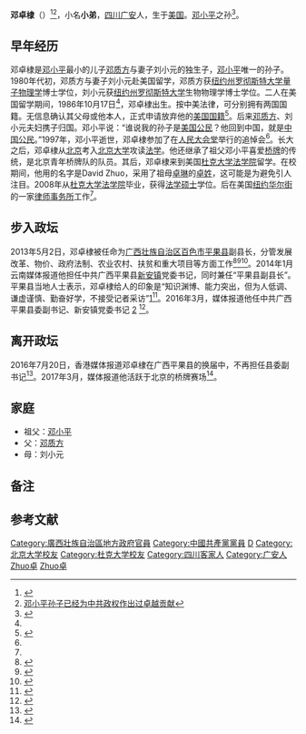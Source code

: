 {{Infobox officeholder|name=邓卓棣|party={{CPC}}|nationality={{PRC}}|birthplace={{USA}}|father=邓质方|birth_date=1986年10月17日|office1=北京市桥牌协会第九届理事会理事<ref>{{cite web |title=代表任志强团队？辞官9个月邓小平嫡孙现身北京桥牌赛 |url=https://ozvoice.org/%E6%96%B0%E9%97%BB/%E4%B8%AD%E5%9B%BD%E8%81%9A%E7%84%A6/%E4%BB%A3%E8%A1%A8%E4%BB%BB%E5%BF%97%E5%BC%BA%E5%9B%A2%E9%98%9F%EF%BC%9F%E8%BE%9E%E5%AE%989%E4%B8%AA%E6%9C%88%E9%82%93%E5%B0%8F%E5%B9%B3%E5%AB%A1%E5%AD%99%E7%8E%B0%E8%BA%AB%E5%8C%97%E4%BA%AC%E6%A1%A5/ |website=希望之声澳洲生活台 |accessdate=2020-07-26}}</ref>|term_start1=2017年2月18日}}

'''邓卓棣'''（{{bd|1986年|10月17日||catIdx=D邓}}）<ref>{{Cite web |url=http://www.mingjingnews.com/MIB/news/news.aspx?ID=N000144158 |title=鄧小平孫料坐正 掌廣西平果縣「工作已在縣裏」將辭鎮委書記 |access-date=2016-04-29 |archive-url=https://web.archive.org/web/20160508013238/http://www.mingjingnews.com/MIB/news/news.aspx?ID=N000144158 |archive-date=2016-05-08 |dead-url=yes }}</ref><ref name="#1">[http://www.rfa.org/mandarin/zhuanlan/yehuazhongnanhai/gx-05072013130446.html?searchterm:utf8:ustring=%E9%AB%98%E6%96%B0 邓小平孙子已经为中共政权作出过卓越贡献]</ref>，小名'''小弟'''，[[四川|四川]][[广安|广安]]人，生于[[美国|美国]]。[[邓小平|邓小平]]之孙<ref name=hw>{{Cite web |url=http://www.crt.com.cn/news2007/News/wangjinsi/13541348892EEI8HJ54BA93AAA5G.html |title=邓小平唯一孙子怎样步入政坛的？，红网，2013-05-04 |access-date=2013-05-18 |archive-date=2020-02-15 |archive-url=https://web.archive.org/web/20200215000906/http://www.crt.com.cn/news2007/News/wangjinsi/13541348892EEI8HJ54BA93AAA5G.html |dead-url=no }}</ref>。

==早年经历==
邓卓棣是[[邓小平|邓小平]]最小的儿子[[邓质方|邓质方]]与妻子刘小元的独生子，[[邓小平|邓小平]]唯一的孙子。1980年代初，邓质方与妻子刘小元赴美国留学，邓质方获[[纽约州|纽约州]][[罗彻斯特大学|罗彻斯特大学]][[量子物理学|量子物理学]]博士学位，刘小元获[[纽约州|纽约州]][[罗彻斯特大学|罗彻斯特大学]]生物物理学博士学位。二人在美国留学期间，1986年10月17日<ref name="#1"/>，邓卓棣出生。按中美法律，可分别拥有两国国籍{{efn|邓卓棣出生时，依照美国的[[屬地主義|屬地主義]]国籍法，拥有[[美国国籍|美国国籍]]。依照中国的[[属人主义|属人主义]]国籍法，拥有[[中华人民共和国国籍|中华人民共和国国籍]]，同时，中华人民共和国不承认[[双重国籍|双重国籍]]。这是常见的[[中華人民共和國國籍法#国籍冲突|中国公民在国外生子所产生的国籍冲突]]。}}。无信息确认其父母或他本人，正式申请放弃他的[[美国国籍|美国国籍]]<ref>{{Cite web |url=http://www.wenxuecity.com/news/2014/06/28/3391538.html |title=邓小平独孙邓卓棣的美国国籍真相 |access-date=2015-04-04 |archive-url=https://web.archive.org/web/20170514191948/http://www.wenxuecity.com/news/2014/06/28/3391538.html |archive-date=2017-05-14 |dead-url=yes }}</ref>。后来[[邓质方|邓质方]]、刘小元夫妇携子归国。邓小平说：“谁说我的孙子是[[美国公民|美国公民]]？他回到中国，就是[[中華人民共和國公民|中国公民]]。”1997年，邓小平逝世，邓卓棣参加了在[[人民大会堂|人民大会堂]]举行的追悼会<ref name=hw/>。长大之后，邓卓棣从[[北京|北京]]考入[[北京大学|北京大学]]攻读[[法学|法学]]。他还继承了祖父邓小平喜爱[[桥牌|桥牌]]的传统，是北京青年桥牌队的队员。其后，邓卓棣来到美国[[杜克大学法学院|杜克大学法学院]]留学。在校期间，他用的名字是David Zhuo，采用了祖母[[卓琳|卓琳]]的[[卓姓|卓姓]]，这可能是为避免引人注目。2008年从[[杜克大学法学院|杜克大学法学院]]毕业，获得[[法学|法学]][[硕士|硕士]]学位。后在美国[[纽约|纽约]][[华尔街|华尔街]]的一家[[律师事务所|律师事务所]]工作<ref name=hw/>。

==步入政坛==
2013年5月2日，邓卓棣被任命为[[广西壮族自治区|广西壮族自治区]][[百色市|百色市]][[平果县|平果县]]副县长，分管发展改革、物价、政府法制、农业农村、扶贫和重大项目等方面工作<ref>{{cite web | url=http://news.ifeng.com/mainland/renshi/detail_2013_05/03/24888980_0.shtml | title=邓小平唯一孙子邓卓棣任广西平果副县长(图) | publisher=凤凰网 | accessdate=2013-05-02 | archive-date=2018-11-01 | archive-url=https://web.archive.org/web/20181101200504/http://news.ifeng.com/mainland/renshi/detail_2013_05/03/24888980_0.shtml | dead-url=no }}</ref><ref>{{cite news|title=邓小平唯一孙子邓卓棣任广西平果县副县长(图)|url=http://news.sina.com.cn/c/2013-05-03/091227014431.shtml|publisher=新浪网|accessdate=2013-05-03|archive-date=2021-01-27|archive-url=https://web.archive.org/web/20210127043654/http://news.sina.com.cn/c/2013-05-03/091227014431.shtml|dead-url=no}}</ref><ref>{{cite web | url=http://www.zaobao.com/zg/zg130504_009.shtml | title=邓小平唯一孙子邓卓棣 当广西百色市平果县副县长 | publisher=联合早报 | accessdate=2013-05-04}}</ref>。2014年1月云南媒体报道他担任中共广西平果县[[新安镇|新安镇]]党委书记，同时兼任“平果县副县长”。平果县当地人士表示，邓卓棣给人的印象是“知识渊博、能力突出，但为人低调、谦虚谨慎、勤奋好学，不接受记者采访”[http://www1.hkej.com/dailynews/cntw/article/733730/%E9%84%A7%E5%B0%8F%E5%B9%B3%E5%AD%AB%E3%80%8C%E4%B8%8B%E9%84%89%E3%80%8D%E7%95%B6%E9%8E%AE%E5%A7%94%E6%9B%B8%E8%A8%98]<ref >{{cite web |url=http://www.nanzao.com/sc/china/30503/di-diao-zha-gen-ji-ceng-deng-xiao-ping-zhi-sun-deng-zhuo-di-ren-yan-xi-xin-zhen-shu-ji |language= |title=低调扎根基层 邓小平之孙邓卓棣任广西新安镇书记 |publisher=南华早报 |date=2014年6月24日 |accessdate= |archive-date=2018年8月27日 |archive-url=https://web.archive.org/web/20180827142521/http://www.nanzao.com/sc/china/30503/di-diao-zha-gen-ji-ceng-deng-xiao-ping-zhi-sun-deng-zhuo-di-ren-yan-xi-xin-zhen-shu-ji |dead-url=no }}</ref>。2016年3月，媒体报道他任中共广西平果县委副书记、新安镇党委书记 [http://www1.hkej.com/dailynews/cntw/article/1264369/%E5%9C%B0%E6%96%B9%E4%BA%BA%E4%BA%8B%E8%AA%BF%E6%95%B4+%E3%80%8C%E7%B4%85%E5%AD%A9%E5%85%92%E3%80%8D%E6%93%A2%E5%8D%87] <ref>{{cite news|title=邓小平之孙邓卓棣添新职：任广西平果县委副书记|url=http://www.thepaper.cn/newsDetail_forward_1445986|accessdate=2016-03-19|newspaper=澎湃新闻|archive-date=2020-02-24|archive-url=https://web.archive.org/web/20200224190427/http://www.thepaper.cn/newsDetail_forward_1445986|dead-url=no}}</ref>。

==离开政坛==

2016年7月20日，香港媒体报道邓卓棣在广西平果县的换届中，不再担任县委副书记<ref>{{Cite news|url=http://www1.hkej.com/dailynews/cntw/article/1347798/%E9%84%A7%E5%B0%8F%E5%B9%B3%E5%AD%AB%E9%9B%A2%E4%BB%BB%E7%B8%A3%E5%89%AF%E6%9B%B8%E8%A8%98|title=今日信報-- 鄧小平孫離任縣副書記|newspaper=今日信報|accessdate=2017-11-19|archive-date=2020-11-29|archive-url=https://web.archive.org/web/20201129050348/http://www1.hkej.com/dailynews/cntw/article/1347798/%E9%84%A7%E5%B0%8F%E5%B9%B3%E5%AD%AB%E9%9B%A2%E4%BB%BB%E7%B8%A3%E5%89%AF%E6%9B%B8%E8%A8%98|dead-url=no}}</ref>。2017年3月，媒体报道他活跃于北京的桥牌赛场<ref>{{Cite news|url=http://www1.hkej.com/dailynews/cntw/article/1507474/%E9%84%A7%E5%8D%93%E6%A3%A3%E3%80%8C%E5%BE%A9%E5%87%BA%E3%80%8D+%E6%B4%BB%E8%BA%8D%E6%A9%8B%E7%89%8C%E8%B3%BD%E5%A0%B4|title=今日信報-- 鄧卓棣「復出」 活躍橋牌賽場|newspaper=今日信報|accessdate=2017-11-19|archive-date=2018-07-02|archive-url=https://web.archive.org/web/20180702061859/http://www1.hkej.com/dailynews/cntw/article/1507474/%E9%84%A7%E5%8D%93%E6%A3%A3%E3%80%8C%E5%BE%A9%E5%87%BA%E3%80%8D+%E6%B4%BB%E8%BA%8D%E6%A9%8B%E7%89%8C%E8%B3%BD%E5%A0%B4|dead-url=no}}</ref>。

==家庭==
*祖父：[[邓小平|邓小平]]
*父：[[邓质方|邓质方]]
*母：刘小元

== 备注 ==

{{notelist}}

==参考文献==
{{reflist|2}}

{{邓小平家系}}
{{DEFAULTSORT:Deng邓}}
[[Category:廣西壯族自治區地方政府官員|Category:廣西壯族自治區地方政府官員]]
[[Category:中國共產黨黨員|Category:中國共產黨黨員]]
[[Category:四川裔美國人|D]]
[[Category:北京大学校友|Category:北京大学校友]]
[[Category:杜克大学校友|Category:杜克大学校友]]
[[Category:四川客家人|Category:四川客家人]]
[[Category:广安人|Category:广安人]]
[[Category:邓小平家族|Zhuo卓]]
[[Category:邓姓|Zhuo卓]]